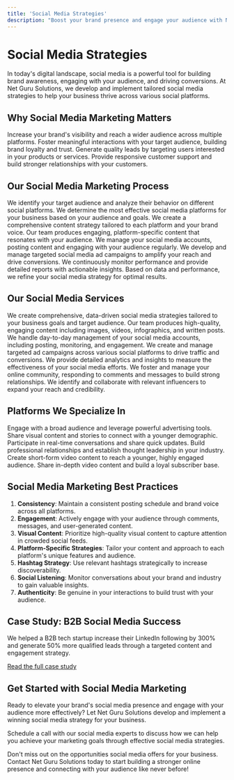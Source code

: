 ```yaml
---
title: 'Social Media Strategies'
description: "Boost your brand presence and engage your audience with Net Guru Solutions' expert social media marketing strategies"
---
```


# Social Media Strategies

In today's digital landscape, social media is a powerful tool for building brand awareness, engaging with your audience, and driving conversions. At Net Guru Solutions, we develop and implement tailored social media strategies to help your business thrive across various social platforms.

## Why Social Media Marketing Matters

<CardGroup cols={2}>
  <Card title="Brand Awareness" icon="bullhorn">
    Increase your brand's visibility and reach a wider audience across multiple platforms.
  </Card>
  <Card title="Audience Engagement" icon="comments">
    Foster meaningful interactions with your target audience, building brand loyalty and trust.
  </Card>
  <Card title="Lead Generation" icon="user-plus">
    Generate quality leads by targeting users interested in your products or services.
  </Card>
  <Card title="Customer Service" icon="headset">
    Provide responsive customer support and build stronger relationships with your customers.
  </Card>
</CardGroup>

## Our Social Media Marketing Process

<Steps>
  <Step title="Audience Analysis">
    We identify your target audience and analyze their behavior on different social platforms.
  </Step>
  <Step title="Platform Selection">
    We determine the most effective social media platforms for your business based on your audience and goals.
  </Step>
  <Step title="Content Strategy Development">
    We create a comprehensive content strategy tailored to each platform and your brand voice.
  </Step>
  <Step title="Content Creation">
    Our team produces engaging, platform-specific content that resonates with your audience.
  </Step>
  <Step title="Posting and Engagement">
    We manage your social media accounts, posting content and engaging with your audience regularly.
  </Step>
  <Step title="Paid Social Advertising">
    We develop and manage targeted social media ad campaigns to amplify your reach and drive conversions.
  </Step>
  <Step title="Analytics and Reporting">
    We continuously monitor performance and provide detailed reports with actionable insights.
  </Step>
  <Step title="Strategy Refinement">
    Based on data and performance, we refine your social media strategy for optimal results.
  </Step>
</Steps>

## Our Social Media Services

<AccordionGroup>
  <Accordion icon="pen-to-square" title="Social Media Strategy Development">
    We create comprehensive, data-driven social media strategies tailored to your business goals and target audience.
  </Accordion>
  <Accordion icon="camera" title="Content Creation">
    Our team produces high-quality, engaging content including images, videos, infographics, and written posts.
  </Accordion>
  <Accordion icon="calendar" title="Social Media Management">
    We handle day-to-day management of your social media accounts, including posting, monitoring, and engagement.
  </Accordion>
  <Accordion icon="bullhorn" title="Social Media Advertising">
    We create and manage targeted ad campaigns across various social platforms to drive traffic and conversions.
  </Accordion>
  <Accordion icon="chart-line" title="Performance Analytics">
    We provide detailed analytics and insights to measure the effectiveness of your social media efforts.
  </Accordion>
  <Accordion icon="users" title="Community Management">
    We foster and manage your online community, responding to comments and messages to build strong relationships.
  </Accordion>
  <Accordion icon="lightbulb" title="Influencer Marketing">
    We identify and collaborate with relevant influencers to expand your reach and credibility.
  </Accordion>
</AccordionGroup>

## Platforms We Specialize In

<CardGroup cols={3}>
  <Card title="Facebook" icon="facebook">
    Engage with a broad audience and leverage powerful advertising tools.
  </Card>
  <Card title="Instagram" icon="instagram">
    Share visual content and stories to connect with a younger demographic.
  </Card>
  <Card title="Twitter" icon="twitter">
    Participate in real-time conversations and share quick updates.
  </Card>
  <Card title="LinkedIn" icon="linkedin">
    Build professional relationships and establish thought leadership in your industry.
  </Card>
  <Card title="TikTok" icon="tiktok">
    Create short-form video content to reach a younger, highly engaged audience.
  </Card>
  <Card title="YouTube" icon="youtube">
    Share in-depth video content and build a loyal subscriber base.
  </Card>
</CardGroup>

## Social Media Marketing Best Practices

1. **Consistency**: Maintain a consistent posting schedule and brand voice across all platforms.
2. **Engagement**: Actively engage with your audience through comments, messages, and user-generated content.
3. **Visual Content**: Prioritize high-quality visual content to capture attention in crowded social feeds.
4. **Platform-Specific Strategies**: Tailor your content and approach to each platform's unique features and audience.
5. **Hashtag Strategy**: Use relevant hashtags strategically to increase discoverability.
6. **Social Listening**: Monitor conversations about your brand and industry to gain valuable insights.
7. **Authenticity**: Be genuine in your interactions to build trust with your audience.

## Case Study: B2B Social Media Success

<Card title="Tech Startup's LinkedIn Growth" icon="chart-line">
  We helped a B2B tech startup increase their LinkedIn following by 300% and generate 50% more qualified leads through a targeted content and engagement strategy.
  
  [Read the full case study](/case-studies/tech-startup-linkedin-growth)
</Card>

## Get Started with Social Media Marketing

Ready to elevate your brand's social media presence and engage with your audience more effectively? Let Net Guru Solutions develop and implement a winning social media strategy for your business.

<Card title="Book a Social Media Strategy Session" icon="users" href="/contact">
  Schedule a call with our social media experts to discuss how we can help you achieve your marketing goals through effective social media strategies.
</Card>

Don't miss out on the opportunities social media offers for your business. Contact Net Guru Solutions today to start building a stronger online presence and connecting with your audience like never before!